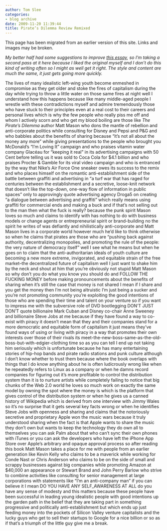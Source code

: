 ```yaml
---
author: Tom Slee
categories:
- blog archive
date: 2009-11-20 11:39:44
title: Pirate’s Dilemma Review Remixed
---
```


::: {.callout-note}

This page has been migrated from an earlier version of this site. 
Links and images may be broken.

:::



				

_My better half had some suggestions to improve [this essay](http://whimsley.typepad.com/whimsley/2009/11/the-pirates-dilemma-by-matt-mason-a-review.html), so I’m taking a second pass at it here because I liked the original myself and I don't do this kind of writing often so I might as well get it right. The style and content are much the same, it just gets going more quickly._




The lives of many idealistic left-wing youth become enmeshed in compromise as they get older and stoke the fires of capitalism during the day while trying to throw a little water on those same fires at night well I understand how this happens because like many middle-aged people I wrestle with these contradictions myself and admire tremendously those who have stuck to their principles even at a real cost to their careers and personal lives which is why the few people who really piss me off and whom I actively scorn and who get my blood boiling are those like _The Pirate’s Dilemma_ author Matt Mason who dons the mantle of rebellion and anti-corporate politics while consulting for Disney and Pepsi and P&G and who babbles about the benefits of sharing because "it's not all about the money any more" while giving presentations to the people who brought you McDonald's "I'm Loving It" campaign and who praises vitamin water company Glacéau for "keeping it real" in its advertising campaigns with 50 Cent before telling us it was sold to Coca Cola for $4.1 billion and who praises Procter & Gamble for its viral video campaign and who is entranced by the way that Nike's Air Force One sneaker owes its success to the remix and who places himself on the romantic anti-establishment side of the battle between graffiti and advertising in "a turf war that has raged for centuries between the establishment and a secretive, loose-knit network that doesn't like the top-down, one-way flow of information in public spaces" only to approvingly quote advertising agency Droga5 on creating "a dialogue between advertising and graffiti" which really means using graffiti for commercial ends and making a buck and if that's not selling out to the man then what the fuck is really? because the punk spirit Mason loves so much and claims to identify with has nothing to do with business models or change agents or entrepreneurial spirit or brand-building no the spirit he writes of was defiantly and nihilistically anti-corporate and Matt Mason lives in a corporate world however much he'd like to think otherwise so when he claims that pirates are those who are "pushing back against authority, decentralizing monopolies, and promoting the rule of the people: the very nature of democracy itself" well I see what he means but when he goes on to claim that the anti-authoritarian ideals of youth culture are becoming a new more extreme, invigorated, and equitable strain of the free market--the decentralized future of capitalism well I just want to shake him by the neck and shout at him that you're obviously not stupid Matt Mason so why don't you do what you know you should do and FOLLOW THE FUCKING MONEY before making pronouncements about the benefits of sharing when it's still the case that money is not shared I mean if I share and you get the money then I'm not being altruistic I'm just being a sucker and you're not promoting community you're exploiting the good intentions of those who are spending their time and talent on your venture so if you want to impress me with the subversive role of DVD bootlegging DON’T JUST DON’T quote billionaire Mark Cuban and Disney co-chair Anne Sweeney and billionaire Steve Jobs at me because if they have found a way to co-exist with piracy it doesn't mean that they and their companies stand for a more democratic and equitable form of capitalism it just means they've found ways of using or living with piracy in a way that promotes their own interests over those of their rivals its meet-the-new-boss-same-as-the-old-boss-but-with-edgier-clothing time so as you can tell I end up not taking him seriously which is unfortunate because he has many entertaining stories of hip-hop bands and pirate radio stations and punk culture although I don’t know whether to trust them because where the book overlaps with things that I do know anything about he is often ludicrously wrong like when he repeatedly refers to Linux as a company or when he damns record companies for figuring out it's more profitable to control the distribution system than it is to nurture artists while completely failing to notice that big chunks of the Web 2.0 world he loves so much work on exactly the same model by owning the spot where the money is which is the platform that gives control of the distribution system or when he gives us a canned history of Wikipedia which is derived from one interview with Jimmy Wales so it's no surprise that it gets several key facts wrong or when he identifies Steve Jobs with openness and sharing and claims that the notoriously secretive and proprietary Apple won the music wars because it truly understood sharing when the fact is that Apple wants to share the music they don't own but wants to keep the technology they do own all to themselves you can ask Palm about that who can't sync their own phones with iTunes or you can ask the developers who have left the iPhone App Store over Apple's arbitrary and opaque approval process so after reading this book Matt Mason takes a place for me with people from an earlier generation like Kevin Kelly who claims to be a maverick while working for Conde Nast or Chris Anderson who claims to be on the side of small and scrappy businesses against big companies while promoting Amazon at $40,000 an appearance or Stewart Brand and John Perry Barlow who strive to combine activities like consulting for senior management at large corporations with statements like "I'm an anti-company man" if you can believe it I mean DO YOU HAVE ANY SELF_AWARENESS AT ALL do you have any sense of modesty and this matters because these people have been successful in leading young idealistic people with good intentions up the garden path in the belief that they are taking part in something progressive and politically anti-establishment but which ends up just feeding money into the pockets of Silicon Valley venture capitalists and the lucky guys who get to sell their startups to Google for a nice billion or so as if that's a triumph of the little guy give me a break.


		
